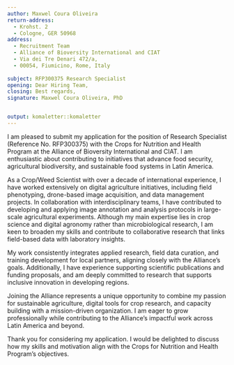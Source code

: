 ```yaml
---
author: Maxwel Coura Oliveira
return-address: 
  - Krohst. 2
  - Cologne, GER 50968 
address:
  - Recruitment Team
  - Alliance of Bioversity International and CIAT
  - Via dei Tre Denari 472/a, 
  - 00054, Fiumicino, Rome, Italy
  
subject: RFP300375 Research Specialist
opening: Dear Hiring Team,
closing: Best regards,
signature: Maxwel Coura Oliveira, PhD  


output: komaletter::komaletter
---
```


I am pleased to submit my application for the position of Research Specialist (Reference No. RFP300375) with the Crops for Nutrition and Health Program at the Alliance of Bioversity International and CIAT. I am enthusiastic about contributing to initiatives that advance food security, agricultural biodiversity, and sustainable food systems in Latin America.

As a Crop/Weed Scientist with over a decade of international experience, I have worked extensively on digital agriculture initiatives, including field phenotyping, drone-based image acquisition, and data management projects. In collaboration with interdisciplinary teams, I have contributed to developing and applying image annotation and analysis protocols in large-scale agricultural experiments. Although my main expertise lies in crop science and digital agronomy rather than microbiological research, I am keen to broaden my skills and contribute to collaborative research that links field-based data with laboratory insights.

My work consistently integrates applied research, field data curation, and training development for local partners, aligning closely with the Alliance’s goals. Additionally, I have experience supporting scientific publications and funding proposals, and am deeply committed to research that supports inclusive innovation in developing regions.

Joining the Alliance represents a unique opportunity to combine my passion for sustainable agriculture, digital tools for crop research, and capacity building with a mission-driven organization. I am eager to grow professionally while contributing to the Alliance’s impactful work across Latin America and beyond.

Thank you for considering my application. I would be delighted to discuss how my skills and motivation align with the Crops for Nutrition and Health Program’s objectives.
